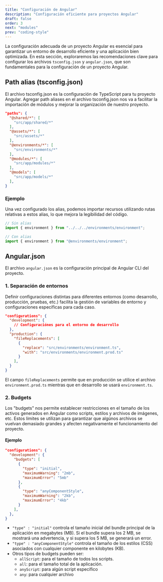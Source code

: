 ---
title: "Configuración de Angular"
description: "Configuración eficiente para proyectos Angular"
draft: false
order: 3
next: "modules"
prev: "coding-style"
---

La configuración adecuada de un proyecto Angular es esencial para garantizar un entorno de desarrollo eficiente y una aplicación bien optimizada. En esta sección, exploraremos las recomendaciones clave para configurar los archivos `tsconfig.json` y `angular.json`, que son fundamentales para la configuración de un proyecto Angular.

## Path alias (tsconfig.json)

El archivo tsconfig.json es la configuración de TypeScript para tu proyecto Angular. Agregar path aliases en el archivo tsconfig.json nos va a facilitar la importación de módulos y mejorar la organización de nuestro proyecto.

```json
"paths": {
  "@shared/*": [
    "src/app/shared/*"
  ],
  "@assets/*": [
    "src/assets/*"
  ],
  "@environments/*": [
    "src/environments/*"
  ],
  "@modules/*": [
    "src/app/modules/*"
  ],
  "@models": [
    "src/app/models/*"
  ],
}
```

### Ejemplo

Una vez configurado los alias, podemos importar recursos utilizando rutas relativas a estos alias, lo que mejora la legibilidad del código.

```ts
// Sin alias
import { environment } from "../../../environments/environment";

// Con alias
import { environment } from "@environments/environment";
```

## Angular.json

El archivo `angular.json` es la configuración principal de Angular CLI del proyecto.

### 1. Separación de entornos

Definir configuraciones distintas para diferentes entornos (como desarrollo, producción, pruebas, etc.) facilita la gestión de variables de entorno y configuraciones específicas para cada caso.

```json
"configurations": {
  "development": {
    // Configuraciónes para el entorno de desarrollo
  },
  "production": {
    "fileReplacements": [
      {
        "replace": "src/environments/environment.ts",
        "with": "src/environments/environment.prod.ts"
      }
    ],
  }
}
```

El campo `fileReplacements` permite que en producción se utilice el archivo `environment.prod.ts` mientras que en desarrollo se usará `environment.ts`.

### 2. Budgets

Los "budgets" nos permite establecer restricciones en el tamaño de los activos generados en Angular como scripts, estilos y archivos de imágenes, etc. Estos límites se utilizan para garantizar que algúnos archivos se vuelvan demasiado grandes y afecten negativamente el funcionamiento del proyecto.

#### Ejemplo

```json
"configurations": {
  "development": {
    "budgets": [
      {
        "type": "initial",
        "maximumWarning": "2mb",
        "maximumError": "5mb"
      },
      {
        "type": "anyComponentStyle",
        "maximumWarning": "2kb",
        "maximumError": "4kb"
      }
    ],
  },
}
```

- `"type" : "initial"` controla el tamaño inicial del bundle principal de la aplicación en megabytes (MB). Si el bundle supera los 2 MB, se mostrará una advertencia, y si supera los 5 MB, se generará un error.
- `"type" : "anyComponentStyle"` controla el tamaño de los estilos (CSS) asociados con cualquier componente en kilobytes (KB).
- Otros tipos de budgets pueden ser:
  - `allScript`: para el tamaño de todos los scripts.
  - `all`: para el tamaño total de la aplicación.
  - `anyScript`: para algún script específico
  - `any`: para cualquier archivo
